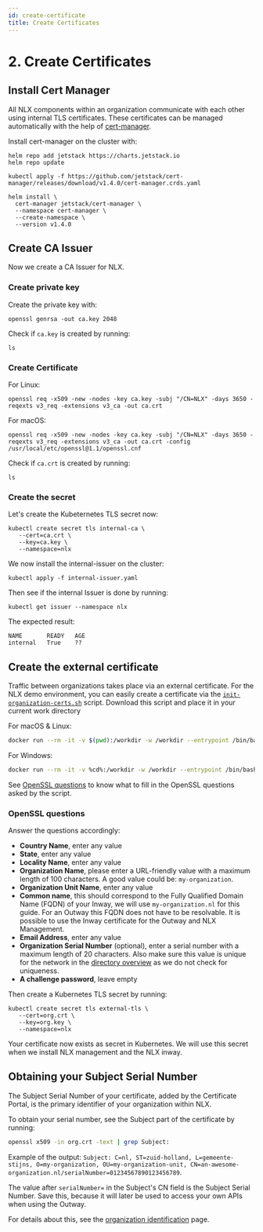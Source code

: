 ```yaml
---
id: create-certificate
title: Create Certificates
---
```


# 2. Create Certificates

## Install Cert Manager

All NLX components within an organization communicate with each other using internal TLS certificates. These certificates can be managed automatically with the help of [cert-manager](https://cert-manager.io/).

Install cert-manager on the cluster with:

```
helm repo add jetstack https://charts.jetstack.io
helm repo update

kubectl apply -f https://github.com/jetstack/cert-manager/releases/download/v1.4.0/cert-manager.crds.yaml

helm install \
  cert-manager jetstack/cert-manager \
  --namespace cert-manager \
  --create-namespace \
  --version v1.4.0
```

## Create CA Issuer
Now we create a CA Issuer for NLX.

### Create private key

Create the private key with:
```
openssl genrsa -out ca.key 2048
```

Check if `ca.key` is created by running:

```
ls
```

### Create Certificate

For Linux:

```
openssl req -x509 -new -nodes -key ca.key -subj "/CN=NLX" -days 3650 -reqexts v3_req -extensions v3_ca -out ca.crt
```

For macOS:

```
openssl req -x509 -new -nodes -key ca.key -subj "/CN=NLX" -days 3650 -reqexts v3_req -extensions v3_ca -out ca.crt -config /usr/local/etc/openssl@1.1/openssl.cnf
```

Check if `ca.crt` is created by running:

```
ls
```

### Create the secret

Let's create the Kubeternetes TLS secret now:

```
kubectl create secret tls internal-ca \
   --cert=ca.crt \
   --key=ca.key \
   --namespace=nlx
```

We now install the internal-issuer on the cluster:

```
kubectl apply -f internal-issuer.yaml
```

Then see if the internal Issuer is done by running:

```
kubectl get issuer --namespace nlx
```

The expected result:

```
NAME       READY   AGE
internal   True    ??
```

## Create the external certificate

Traffic between organizations takes place via an external certificate. For the NLX demo environment, you can easily create a certificate via the [`init-organization-certs.sh`](https://gitlab.com/commonground/nlx/nlx-try-me/-/raw/master/scripts/init-organization-certs.sh?inline=false) script. Download this script and place it in your current work directory

For macOS & Linux:

```bash
docker run --rm -it -v $(pwd):/workdir -w /workdir --entrypoint /bin/bash cfssl/cfssl:1.6.1 ./init-organization-certs.sh
``` 

For Windows:

```bash
docker run --rm -it -v %cd%:/workdir -w /workdir --entrypoint /bin/bash cfssl/cfssl:1.6.1 ./init-organization-certs.sh
``` 

See [OpenSSL questions](#openssl-questions) to know what to fill in the OpenSSL questions asked by the script.

### OpenSSL questions
Answer the questions accordingly:

- **Country Name**, enter any value
- **State**, enter any value
- **Locality Name**, enter any value
- **Organization Name**, please enter a URL-friendly value with a maximum length of 100 characters.
  A good value could be: `my-organization`.
- **Organization Unit Name**, enter any value
- **Common name**, this should correspond to the Fully Qualified Domain Name (FQDN) of your Inway,
  we will use `my-organization.nl` for this guide. For an Outway this FQDN does not have to be resolvable. It is possible to use the Inway certificate for the Outway and NLX Management.
- **Email Address**, enter any value
- **Organization Serial Number** (optional), enter a serial number with a maximum length of 20 characters. Also make sure this value is unique for the network in the [directory overview](https://directory.demo.nlx.io) as we do not check for uniqueness.
- **A challenge password**, leave empty

Then create a Kubernetes TLS secret by running:

```
kubectl create secret tls external-tls \
   --cert=org.crt \
   --key=org.key \
   --namespace=nlx
```

Your certificate now exists as secret in Kubernetes. We will use this secret when we install NLX management and the NLX inway.

## Obtaining your Subject Serial Number

The Subject Serial Number of your certificate, added by the Certificate Portal, is the primary identifier of your organization within NLX.

To obtain your serial number, see the Subject part of the certificate by running:

```bash
openssl x509 -in org.crt -text | grep Subject:
```

Example of the output: `Subject: C=nl, ST=zuid-holland, L=gemeente-stijns, O=my-organization, OU=my-organization-unit, CN=an-awesome-organization.nl/serialNumber=01234567890123456789`.

The value after `serialNumber=` in the Subject's CN field is the Subject Serial Number. Save this, because it will later be used to access your own APIs when using the Outway.

For details about this, see the [organization identification](/reference-information/organization-identification) page.
